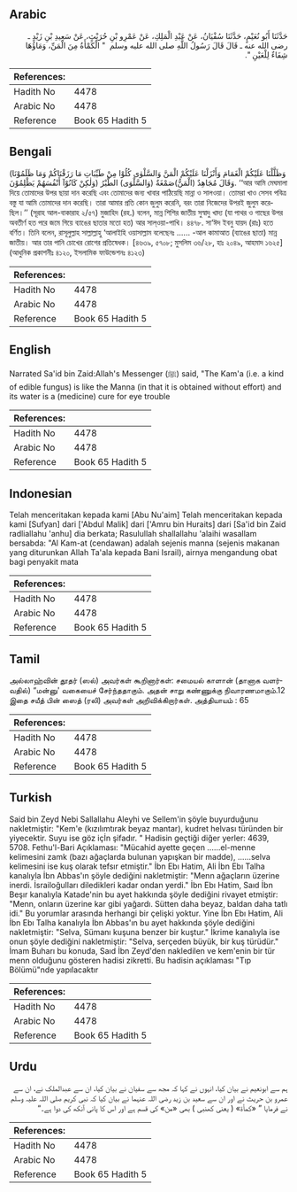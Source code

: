 ## Arabic


<div dir="rtl" lang="ar" style={{fontSize:'larger',backgroundColor:'#f8f9fa',padding:20}}>
حَدَّثَنَا أَبُو نُعَيْمٍ، حَدَّثَنَا سُفْيَانُ، عَنْ عَبْدِ الْمَلِكِ، عَنْ عَمْرِو بْنِ حُرَيْثٍ، عَنْ سَعِيدِ بْنِ زَيْدٍ ـ رضى الله عنه ـ قَالَ قَالَ رَسُولُ اللَّهِ صلى الله عليه وسلم ‏ "‏ الْكَمْأَةُ مِنَ الْمَنِّ، وَمَاؤُهَا شِفَاءٌ لِلْعَيْنِ ‏"‏‏.‏
</div>
<div style={{backgroundColor:'#f8f9fa',padding:20, marginBottom: 10}}><table> <thead> <tr> <th>References:</th> <th></th> </tr> </thead> <tbody><tr><td>Hadith No</td><td>4478</td></tr><tr><td>Arabic No</td><td>4478</td></tr><tr><td>Reference</td><td>Book 65 Hadith 5</td></tr></tbody></table></div>

## Bengali


<div dir="ltr" lang="bn" style={{fontSize:'larger',backgroundColor:'#f8f9fa',padding:20}}>
(وَظَلَّلْنَا عَلَيْكُمْ الْغَمَامَ وَأَنْزَلْنَا عَلَيْكُمْ الْمَنَّ وَالسَّلْوٰى كُلُوْا مِنْ طَيِّبَاتِ مَا رَزَقْنَاكُمْ وَمَا ظَلَمُوْنَا وَلٰكِنْ كَانُوْآ أَنْفُسَهُمْ يَظْلِمُوْنَ) وَقَالَ مُجَاهِدٌ (الْمَنُّ)صَمْغَةٌ (وَالسَّلْوَى) الطَّيْرُ. ‘‘আর আমি মেঘমালা দিয়ে তোমাদের উপর ছায়া দান করেছি এবং তোমাদের জন্য খাবার পাঠিয়েছি মান্না ও সালওয়া। তোমরা খাও সেসব পবিত্র বস্তু যা আমি তোমাদের দান করেছি। তারা আমার প্রতি কোন জুলুম করেনি, বরং তারা নিজেদের উপরই জুলুম করেছিল।’’ (সূরাহ আল-বাকারাহ ২/৫৭) মুজাহিদ (রহ.) বলেন, মান্ন শিশির জাতীয় সুস্বাদু খাদ্য (যা পাথর ও গাছের উপর অবতীর্ণ হত পরে জমে গিয়ে ব্যাঙের ছাতার মতো হত) আর সাল্ওয়া-পাখি। ৪৪৭৮. সা‘ঈদ ইবনু যায়দ (রাঃ) হতে বর্ণিত। তিনি বলেন, রাসূলুল্লাহ সাল্লাল্লাহু ‘আলাইহি ওয়াসাল্লাম বলেছেনঃ ...... -আল কামাআত (ব্যাঙের ছাতা) মান্ন জাতীয়। আর তার পানি চোখের রোগের প্রতিষেধক। [৪৬৩৯, ৫৭০৮; মুসলিম ৩৬/২৮, হাঃ ২০৪৯, আহমাদ ১৬২৫] (আধুনিক প্রকাশনীঃ ৪১২০, ইসলামিক ফাউন্ডেশনঃ ৪১২৩)
</div>
<div style={{backgroundColor:'#f8f9fa',padding:20, marginBottom: 10}}><table> <thead> <tr> <th>References:</th> <th></th> </tr> </thead> <tbody><tr><td>Hadith No</td><td>4478</td></tr><tr><td>Arabic No</td><td>4478</td></tr><tr><td>Reference</td><td>Book 65 Hadith 5</td></tr></tbody></table></div>

## English


<div dir="ltr" lang="en" style={{fontSize:'larger',backgroundColor:'#f8f9fa',padding:20}}>
Narrated Sa'id bin Zaid:Allah's Messenger (ﷺ) said, "The Kam'a (i.e. a kind of edible fungus) is like the Manna (in that it is obtained without effort) and its water is a (medicine) cure for eye trouble
</div>
<div style={{backgroundColor:'#f8f9fa',padding:20, marginBottom: 10}}><table> <thead> <tr> <th>References:</th> <th></th> </tr> </thead> <tbody><tr><td>Hadith No</td><td>4478</td></tr><tr><td>Arabic No</td><td>4478</td></tr><tr><td>Reference</td><td>Book 65 Hadith 5</td></tr></tbody></table></div>

## Indonesian


<div dir="ltr" lang="id" style={{fontSize:'larger',backgroundColor:'#f8f9fa',padding:20}}>
Telah menceritakan kepada kami [Abu Nu'aim] Telah menceritakan kepada kami [Sufyan] dari ['Abdul Malik] dari ['Amru bin Huraits] dari [Sa'id bin Zaid radliallahu 'anhu] dia berkata; Rasulullah shallallahu 'alaihi wasallam bersabda: "Al Kam-at (cendawan) adalah sejenis manna (sejenis makanan yang diturunkan Allah Ta'ala kepada Bani Israil), airnya mengandung obat bagi penyakit mata
</div>
<div style={{backgroundColor:'#f8f9fa',padding:20, marginBottom: 10}}><table> <thead> <tr> <th>References:</th> <th></th> </tr> </thead> <tbody><tr><td>Hadith No</td><td>4478</td></tr><tr><td>Arabic No</td><td>4478</td></tr><tr><td>Reference</td><td>Book 65 Hadith 5</td></tr></tbody></table></div>

## Tamil


<div dir="ltr" lang="ta" style={{fontSize:'larger',backgroundColor:'#f8f9fa',padding:20}}>
அல்லாஹ்வின் தூதர் (ஸல்) அவர்கள் கூறினார்கள்: சமையல் காளான் (தானாக வளர்வதில்) “மன்னு' வகையைச் சேர்ந்ததாகும். அதன் சாறு கண்ணுக்கு நிவாரணமாகும்.12 இதை சயீத் பின் ஸைத் (ரலி) அவர்கள் அறிவிக்கிறார்கள். அத்தியாயம் : 65
</div>
<div style={{backgroundColor:'#f8f9fa',padding:20, marginBottom: 10}}><table> <thead> <tr> <th>References:</th> <th></th> </tr> </thead> <tbody><tr><td>Hadith No</td><td>4478</td></tr><tr><td>Arabic No</td><td>4478</td></tr><tr><td>Reference</td><td>Book 65 Hadith 5</td></tr></tbody></table></div>

## Turkish


<div dir="ltr" lang="tr" style={{fontSize:'larger',backgroundColor:'#f8f9fa',padding:20}}>
Said bin Zeyd Nebi Sallallahu Aleyhi ve Sellem'in şöyle buyurduğunu nakletmiştir: "Kem'e (kızılımtırak beyaz mantar), kudret helvası türünden bir yiyecektir. Suyu ise göz içİn şifadır. " Hadisin geçtiği diğer yerler: 4639, 5708. Fethu'l-Bari Açıklaması: "Mücahid ayette geçen ......el-menne kelimesini zamk (bazı ağaçlarda bulunan yapışkan bir madde), ......selva kelimesini ise kuş olarak tefsır etmiştir." İbn Ebı Hatim, Ali İbn Ebı Talha kanalıyla İbn Abbas'ın şöyle dediğini nakletmiştir: "Menn ağaçların üzerine inerdi. İsrailoğulları diledikleri kadar ondan yerdi." İbn Ebı Hatim, Saıd İbn Beşır kanalıyla Katade'nin bu ayet hakkında şöyle dediğini rivayet etmiştir: "Menn, onların üzerine kar gibi yağardı. Sütten daha beyaz, baldan daha tatlı idi." Bu yorumlar arasında herhangi bir çelişki yoktur. Yine İbn Ebı Hatim, Ali İbn Ebı Talha kanalıyla İbn Abbas'ın bu ayet hakkında şöyle dediğini nakletmiştir: "Selva, Sümanı kuşuna benzer bir kuştur." İkrime kanalıyla ise onun şöyle dediğini nakletmiştir: "Selva, serçeden büyük, bir kuş türüdür." İmam Buharı bu konuda, Saıd İbn Zeyd'den nakledilen ve kem'enin bir tür menn olduğunu gösteren hadisi zikretti. Bu hadisin açıklaması "Tıp Bölümü"nde yapılacaktır
</div>
<div style={{backgroundColor:'#f8f9fa',padding:20, marginBottom: 10}}><table> <thead> <tr> <th>References:</th> <th></th> </tr> </thead> <tbody><tr><td>Hadith No</td><td>4478</td></tr><tr><td>Arabic No</td><td>4478</td></tr><tr><td>Reference</td><td>Book 65 Hadith 5</td></tr></tbody></table></div>

## Urdu


<div dir="rtl" lang="ur" style={{fontSize:'larger',backgroundColor:'#f8f9fa',padding:20}}>
ہم سے ابونعیم نے بیان کیا، انہوں نے کہا کہ مجھ سے سفیان نے بیان کیا، ان سے عبدالملک نے، ان سے عمرو بن حریث نے اور ان سے سعید بن زید رضی اللہ عنہما نے بیان کیا کہ نبی کریم صلی اللہ علیہ وسلم نے فرمایا ” «كمأة» ( یعنی کھنبی ) بھی «من» کی قسم ہے اور اس کا پانی آنکھ کی دوا ہے۔“
</div>
<div style={{backgroundColor:'#f8f9fa',padding:20, marginBottom: 10}}><table> <thead> <tr> <th>References:</th> <th></th> </tr> </thead> <tbody><tr><td>Hadith No</td><td>4478</td></tr><tr><td>Arabic No</td><td>4478</td></tr><tr><td>Reference</td><td>Book 65 Hadith 5</td></tr></tbody></table></div>